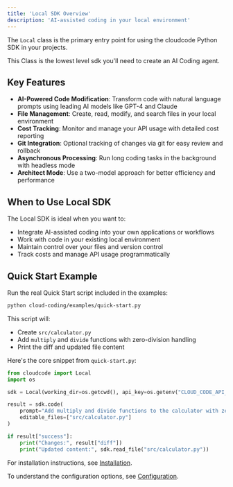 ```yaml
---
title: 'Local SDK Overview'
description: 'AI-assisted coding in your local environment'
---
```


The `Local` class is the primary entry point for using the cloudcode Python SDK in your projects.

This Class is the lowest level sdk you'll need to create an AI Coding agent.

## Key Features

- **AI-Powered Code Modification**: Transform code with natural language prompts using leading AI models like GPT-4 and Claude
- **File Management**: Create, read, modify, and search files in your local environment
- **Cost Tracking**: Monitor and manage your API usage with detailed cost reporting
- **Git Integration**: Optional tracking of changes via git for easy review and rollback
- **Asynchronous Processing**: Run long coding tasks in the background with headless mode
- **Architect Mode**: Use a two-model approach for better efficiency and performance

## When to Use Local SDK

The Local SDK is ideal when you want to:

- Integrate AI-assisted coding into your own applications or workflows
- Work with code in your existing local environment
- Maintain control over your files and version control
- Track costs and manage API usage programmatically

## Quick Start Example

Run the real Quick Start script included in the examples:
```bash
python cloud-coding/examples/quick-start.py
```

This script will:
- Create `src/calculator.py`
- Add `multiply` and `divide` functions with zero-division handling
- Print the diff and updated file content

Here's the core snippet from `quick-start.py`:

```python
from cloudcode import Local
import os

sdk = Local(working_dir=os.getcwd(), api_key=os.getenv("CLOUD_CODE_API_KEY"))

result = sdk.code(
    prompt="Add multiply and divide functions to the calculator with zero-division handling.",
    editable_files=["src/calculator.py"]
)

if result["success"]:
    print("Changes:", result["diff"])
    print("Updated content:", sdk.read_file("src/calculator.py"))
```

For installation instructions, see [Installation](/local-sdk/installation).

To understand the configuration options, see [Configuration](/local-sdk/configuration).
